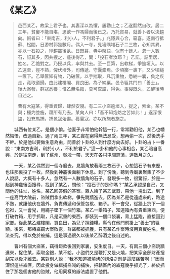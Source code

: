 # 《某乙》

> 邑西某乙，故梁上君子也。其妻深以為懼，屢勸止之；乙遂翻然自改。居二三年，貧窶不能自堪，思欲一作馮婦而後已之。乃托貿易，就善卜者以決趨向。術者曰：「東南吉，利小人，不利君子。」兆隱與心合，竊喜。遂南行抵蘇、松間，日游村郭幾數月。偶入一寺，見墻隅堆石子二三枚，心知其異，亦以一石投之，徑趨龕後臥。日既暮，寺中聚語，似有十餘人。忽一人數石，訝其多，因共搜之，龕後得乙，問：「投石者汝耶？」乙諾。詰里居、姓名，乙詭對之。乃授以兵，率與共去。至一巨第，出軟梯，爭逾垣入。以乙遠至，徑不熟，俾伏墻外，司傳遞、守囊橐焉。少頃擲一裹下，又少頃縋一篋下。乙舉篋知有物，乃破篋，以手揣取，凡沉重物，悉納一囊，負之疾走，竟取道歸。由此建樓閣、買良田，為子納粟。邑令匾其門曰「善士」。後大案發，群寇悉獲；惟乙無名籍，莫可查詰，得免。事寢既久，乙醉後時自述之。
>
> 曹有大寇某，得重資歸，肆然安寢。有二三小盜逾垣入，捉之，索金。某不與；棰灼並施，罄所有乃去。某向人曰：「吾不知炮烙之苦如此！」遂深恨盜，投充馬捕，捕邑寇殆盡。獲曩寇，亦以所施者施之。

&emsp;&emsp;城西有位某乙，是個小偷。他妻子非常怕他幹這一行，常常勸阻他，某乙也幡然悔悟，改過自新。過了兩三年，某乙實在窮得無法忍受，想再偷一次，然後洗手不幹。於是他以要做生意為由，問善於卜卦的人到什麼方向去好。卜卦的占卜一番說：“東南方吉利，利於小人，不利於君子。”這一卦和他的心事相合，某乙暗自高興，於是往南走，到了蘇州、吳淞一帶，天天在各村屯間遊蕩，達數月之久。

&emsp;&emsp;一天，某乙偶然到一個寺廟去，見牆角放著兩三枚石子，心想這石子有來歷，也往那裏投了一枚，然後到神龕後面躺下休息。到了傍晚，聽到寺廟裏聚集了不少人說話，大概有十多人。忽然有一人數牆角的石子，發現多一枚，很驚訝，於是一起到神龕後面搜尋，找到了某乙，問他：“投石子的是你嗎？”某乙承認是自己，又問他的住址，姓名，某乙回答假的答案。眾人給了某乙武器，帶他一塊出去。到了一座高門大院前，盜賊們拿出軟梯，爭先跳牆進去。因為某乙是從遠處來的，路途不熟，就讓他伏在牆外，負責傳遞和保管包袱、箱子。不一會兒，從牆上扔下一個包袱，又一會兒，用繩子墜下一個竹箱。某乙一舉箱子，知道箱內有貴重東西，便打破竹箱，用手抓取，凡是沉重的東西，都裝到一個口袋裏，背上猛跑，直接回到家鄉。從此某乙建樓閣，買良田，為兒子捐錢糧。縣令在他門前掛上“善士”的匾額。後來，那樁盜竊大案敗露，群盜都被抓獲，只有某乙作案時沒用真實姓名，無法查究，得以免於被捕。這是事過很久以後某乙醉酒之後自述的。

&emsp;&emsp;曹州有個大盜某，竊得鉅款後回到家裏，安生度日。一天，有兩三個小盜跳牆進來，捉住某，索取金銀，某不給，小盜們又是鞭打又是火燒，把某家全部財產搜刮完以後才離去。某對別人說：“我不知道被燒烤的炮烙之刑是這麼痛苦啊！”因而深恨這些盜匪，因此投身做緝捕盜賊的捕快，把轄區內的盜寇幾乎抓光了，終於抓住了那幾個害他的盜賊，他用同樣的辦法處置了他們。
